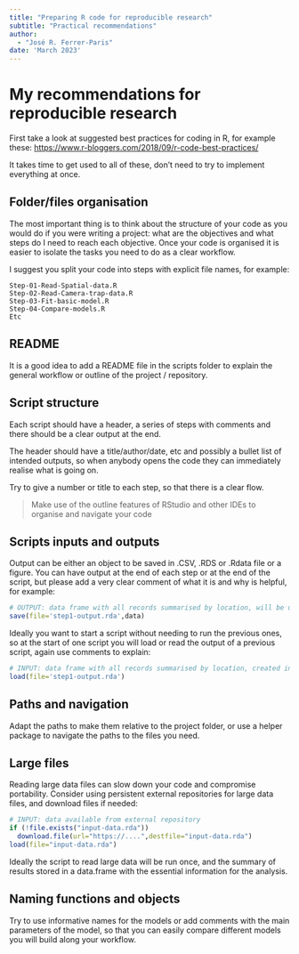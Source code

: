 ```yaml
---
title: "Preparing R code for reproducible research"
subtitle: "Practical recommendations"  
author: 
  - "José R. Ferrer-Paris" 
date: 'March 2023'
---
```


# My recommendations for reproducible research

First take a look at suggested best practices for coding in R, for example these: <https://www.r-bloggers.com/2018/09/r-code-best-practices/>

It takes time to get used to all of these, don't need to try to implement everything at once.


## Folder/files organisation

The most important thing is to think about the structure of your code as you would do if you were writing a project: what are the objectives and what steps do I need to reach each objective. Once your code is organised it is easier to isolate the tasks you need to do as a clear workflow.

I suggest you split your code into steps with explicit file names, for example:

    Step-01-Read-Spatial-data.R
    Step-02-Read-Camera-trap-data.R
    Step-03-Fit-basic-model.R
    Step-04-Compare-models.R
    Etc

## README

It is a good idea to add a README file in the scripts folder to explain the general workflow or outline of the project / repository.

## Script structure

Each script should have a header, a series of steps with comments and there should be a clear output at the end.

The header should have a title/author/date, etc and possibly a bullet list of intended outputs, so when anybody opens the code they can immediately realise what is going on.

Try to give a number or title to each step, so that there is a clear flow.

> Make use of the outline features of RStudio and other IDEs to organise and navigate your code

## Scripts inputs and outputs

Output can be either an object to be saved in .CSV, .RDS or .Rdata file or a figure. You can have output at the end of each step or at the end of the script, but please add a very clear comment of what it is and why is helpful, for example:

```r
# OUTPUT: data frame with all records summarised by location, will be used as input for function X in script Y
save(file='step1-output.rda',data)
```

Ideally you want to start a script without needing to run the previous ones, so at the start of one script you will load or read the output of a previous script, again use comments to explain:

```r
# INPUT: data frame with all records summarised by location, created in script Z
load(file='step1-output.rda')
```

## Paths and navigation

Adapt the paths to make them relative to the project folder, or use a helper package to navigate the paths to the files you need.

## Large files

Reading large data files can slow down your code and compromise portability. Consider using persistent external repositories for large data files, and download files if needed:

```r
# INPUT: data available from external repository
if (!file.exists("input-data.rda"))
  download.file(url="https://....",destfile="input-data.rda")
load(file="input-data.rda")
```

Ideally the script to read large data will be run once, and the summary of results stored in a data.frame with the essential information for the analysis.

## Naming functions and objects

Try to use informative names for the models or add comments with the main parameters of the model, so that you can easily compare different models you will build along your workflow.
